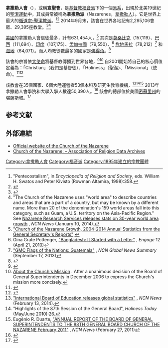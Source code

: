 {{Infobox Christian denomination
| name = 拿撒勒人會<br />Church of the Nazarene
| image = Nazarene Seal.png
| imagewidth = 150px
| caption = 拿撒勒人會的徽章
| main_classification = [[新教|新教]]
| orientation = [[福音派|福音派]]
| polity =  混合[[會眾制|會眾制]]、[[長老_(基督教)|長老制]]和[[主教制|主教制]]
| founded_date = 1908年10月13日
| founded_place =  美國[[德克薩斯州|德克薩斯州]][[派勒特波因特_(德克薩斯州)|派勒特波因特]]
| parent =
| merger = 15個[[聖潔運動|聖潔運動]]中的教派于1907–1988年間合併
| separations = [[朝聖聖潔會|朝聖聖潔會]]（1917）<br /> [[聖經傳教會|聖經傳教會]]（1955）<br /> 拿撒勒人聖潔會（Holiness Church of the Nazarene，1958）<br /> Church of the Bible Covenant（1967）
| associations = [[Christian_Holiness_Partnership|Christian Holiness Partnership]];<br /> [[全國福音派協會|全國福音派協會]]<br /> [[世界卫理宗协会|世界卫理宗协会]]<br />[[全球衛理宗聯盟|全球衛理宗聯盟]]
| area = 全球
| congregations = 29,395（2014）
| members = 2,295,106（2014）| footnotes =
}}
'''拿撒勒人會'''（{{lang-en|'''Church of the Nazarene'''}}），或稱'''宣聖會'''，是[[基督教|基督教]][[福音派|福音派]]下的一個[[基督教派系|派系]]，出現於北美19世紀的[[聖潔運動|聖潔運動]]中，其成員常被稱為'''拿撒勒派'''（Nazarenes，[[拿撒勒人|拿撒勒人]]）。它是世界上最大的[[循道宗|循道宗-聖潔教派]]。<ref>"Pentecostalism", in ''Encyclopedia of Religion and Society'', eds. William H. Swatos and Peter Kivisto (Rowman Altamira, 1998):358.</ref><ref>{{cite web |url=http://www.encyclopediaofarkansas.net/encyclopedia/entry-detail.aspx?entryID=4330 |title=''The Encyclopedia of Arkansas History and Culture: Church of the Nazarene'' |publisher=Encyclopediaofarkansas.net |date= |accessdate=2014-06-23 |archive-date=2018-09-16 |archive-url=https://web.archive.org/web/20180916094903/http://www.encyclopediaofarkansas.net/encyclopedia/entry-detail.aspx?entryID=4330 |dead-url=no }}</ref> 2014年9月末，該會在世界各地記有2,295,106會眾、29,395座教堂。<ref>{{Cite web |url=http://www.ncnnews.com/nphweb/html/ncn/article.jsp?sid=10005006&id=10014168 |title="General secretary releases 2014 stats", ''NCN News'' (December 10, 2014)  |access-date=2015-03-24 |archive-url=https://web.archive.org/web/20141216013538/http://www.ncnnews.com/nphweb/html/ncn/article.jsp?sid=10005006&id=10014168 |archive-date=2014-12-16 |dead-url=yes }}</ref><ref>"The Church of the Nazarene uses "world area" to describe countries and areas that are a part of a country, but may be known by a different name. More than 20 of the denomination's 159 world areas fall into this category, such as Guam, a U.S. territory on the Asia-Pacific Region." See [http://www.ncnnews.com/nphweb/html/ncn/article.jsp?sid=10000012&id=10013302 Nazarene Research Services releases stats on 30-year world area growth] {{Wayback|url=http://www.ncnnews.com/nphweb/html/ncn/article.jsp?sid=10000012&id=10013302 |date=20141216013341 }}, ''NCN News'' (January 10, 2014).</ref>

[[美國宗教|美國]]的拿撒勒人會信徒最多，計有631,454人，<ref>[http://nazarene.org/files/docs/StatisticsAnnual.pdf "Church of the Nazarene Growth, 2004-2014 Annual Statistics from the General Secretary's Reports" ] {{Wayback|url=http://nazarene.org/files/docs/StatisticsAnnual.pdf |date=20150919023155 }}</ref> 其次是[[莫桑比克宗教|莫桑比克]]（157,119）、[[巴西宗教|巴西]]（111,694）、[[印度宗教|印度]]（107,175）、[[孟加拉國宗教|孟加拉國]]（79,550）、<ref name="engagemagazine.com">Gina Grate Pottenger, [http://engagemagazine.com/Magazine-Content/Articles/April-2010/Bangladesh--It-started-with-a-letter.aspx "Bangladesh: It Started with a Letter"] {{webarchive|url=https://web.archive.org/web/20100921151437/http://engagemagazine.com/Magazine-Content/Articles/April-2010/Bangladesh--It-started-with-a-letter.aspx |date=2010-09-21 }}, ''Engage'' 12 (April 21, 2010)</ref> [[危地馬拉宗教|危地馬拉]]（78,212）<ref>[http://www.ncnnews.com/nphweb/html/ncn/article.jsp?sid=10005114&id=10012977 "GMC Flags of the Nations: Guatemala"] {{Wayback|url=http://www.ncnnews.com/nphweb/html/ncn/article.jsp?sid=10005114&id=10012977 |date=20141216013539 }}, ''NCN Global News Summary'' (September 17, 2013)</ref> 和[[海地宗教|海地]]（64,071）。而人均教徒數最多的國家是[[佛得角|佛得角]]。<ref name="Membership Stats">{{cite web |url=http://www.adherents.com/largecom/com_naz.html |title=Membership Stats |publisher=Adherents.com |date= |accessdate=2014-06-23 |archive-url=https://web.archive.org/web/20150318064605/http://www.adherents.com/largecom/com_naz.html |archive-date=2015-03-18 |dead-url=yes }}</ref>

該會的宗旨依[[大使命|大使命]]將基督教傳播到世界各地，<ref name="244823 Manual 2005-09">{{cite web|url=http://media.premierstudios.com/nazarene/docs/Manual2005_09.pdf |title=244823 Manual 2005-09 |format=PDF |date= |accessdate=2014-06-23 |deadurl=yes |archiveurl=https://web.archive.org/web/20130302214359/http://media.premierstudios.com/nazarene/docs/Manual2005_09.pdf |archivedate=2013-03-02 }}</ref><ref>[http://www.nazarene.org/ministries/administration/visitorcenter/about/display.aspx About the Church's Mission]  {{webarchive|url=https://www.webcitation.org/5mq4i9mC6?url=http://www.nazarene.org/ministries/administration/visitorcenter/about/display.aspx |date=2010-01-17 }}. After a unanimous decision of the Board of General Superintendents in December 2006 to express the Church's mission more concisely.</ref> 自2001開始將自己的核心價值定義為：「Christian」（我們是基督徒）、「Holiness」（聖潔）、「Missional」（使命）。<ref name=autogenerated7>{{cite web |url=http://www.nazarenepastor.org/clergyeducation/portals/0/Naz%20History%20Polity/NHPFacGu.pdf |title=Church of the Nazarene - Clergy Development |publisher=Nazarenepastor.org |date= |accessdate=2014-06-23 |archive-date=2008-04-11 |archive-url=https://web.archive.org/web/20080411024354/http://www.nazarenepastor.org/clergyeducation/portals/0/Naz%20History%20Polity/NHPFacGu.pdf |dead-url=yes }}</ref><ref>{{cite web |url=http://www.ct.org.tw/1214410 |title=拿撒勒人會牧者靈修特會 |publisher=基督教論壇報 |date=2008-03-25 |accessdate=2015-03-23 |archive-date=2020-12-03 |archive-url=https://web.archive.org/web/20201203191357/https://www.ct.org.tw/1214410 |dead-url=no }}</ref>

該教會在35個國家、6個大陸運營者53個本科及研究生教育機構，<ref name="ncnnews1">[http://www.ncnnews.com/nphweb/html/ncn/article.jsp?id=10013391 "International Board of Education releases global statistics"] {{Wayback|url=http://www.ncnnews.com/nphweb/html/ncn/article.jsp?id=10013391 |date=20140222162322 }}, ''NCN News'' (February 13, 2014).</ref><ref name="Holiness Today 2010">"Highlights of the 87th Session of the General Board", ''Holiness Today'' (May/June 2010):26.</ref><ref name="ncnnews2">Eugénio R. Duarte, [http://www.ncnnews.com/nphweb/html/ncn/article.jsp?id=10010038 "ANNUAL REPORT OF THE BOARD OF GENERAL SUPERINTENDENTS TO THE 88TH GENERAL BOARD CHURCH OF THE NAZARENE February 2011"] {{Wayback|url=http://www.ncnnews.com/nphweb/html/ncn/article.jsp?id=10010038 |date=20110714161405 }}, ''NCN News'' (February 27, 2011)</ref> 2013年拿撒勒人會學院和大學入學人數達50,390人。<ref name="nazarene1">{{cite web|url=http://nazarene.org/education/iboe/statistics/display.html |title=2013 Enrollment Statistics |publisher=Nazarene.org |date= |accessdate=2014-06-23 |deadurl=yes |archiveurl=https://web.archive.org/web/20120104090225/http://nazarene.org/education/iboe/statistics/display.html |archivedate=2012-01-04 }}</ref> 該會的總部位於美國[[密蘇里州|密蘇里州]]的[[堪薩斯城_(密蘇里州)|堪薩斯城]]。<ref>{{cite web|url=http://www.nazarene.org/ministries/administration/gmc/display.aspx |title=1 About the GMC |publisher=Nazarene.org |date= |accessdate=2014-06-23 |deadurl=yes |archiveurl=https://web.archive.org/web/20110929222837/http://www.nazarene.org/ministries/administration/gmc/display.aspx |archivedate=2011-09-29 }}</ref>

==参考文献==
{{reflist|30em}}

==外部連結==
{{commons category|Church of the Nazarene}}
* [http://www.nazarene.org Official website of the Church of the Nazarene] {{Wayback|url=http://www.nazarene.org/ |date=20100301110934 }}
* [http://www.thearda.com/Denoms/D_1441.asp Church of the Nazarene: –  Association of Religion Data Archives] {{Wayback|url=http://www.thearda.com/Denoms/D_1441.asp |date=20210320033843 }}
<!-- This is not a space to post links to all Nazarene regions, districts, etc. Wikipedia is not a directory. -->

{{Authority control}}
{{DEFAULTSORT:Church Of The Nazarene}}
[[Category:拿撒勒人會|Category:拿撒勒人會]]
[[Category:福音派|Category:福音派]]
[[Category:1895年建立的宗教團體|Category:1895年建立的宗教團體]]